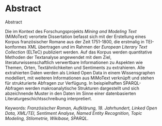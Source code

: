 # Abstract {.unnumbered}

Abstract

Die im Kontext des Forschungsprojekts *Mining and Modeling Text* (MiMoText) verortete Dissertation befasst sich mit der Erstellung eines Korpus französischer Romane aus der Zeit 1751-1800, die erstmalig in TEI-konformes XML übertragen und im Rahmen der *European Literary Text Collection* (ELTeC) publiziert werden. Auf das Korpus werden quantitative Methoden der Textanalyse angewendet mit dem Ziel, literaturwissenschaftlich verwertbare Informationen zu Aspekten wie Themen, Orten, Textähnlichkeiten und Sentiments zu extrahieren. Alle extrahierten Daten werden als Linked Open Data in einem Wissensgraphen modelliert, mit weiteren Informationen aus MiMoText verknüpft und stehen für strukturierte Abfragen zur Verfügung. In beispielhaften SPARQL-Abfragen werden makroanalytische Strukturen dargestellt und sich abzeichnende Muster in den  Daten im Sinne einer datenbasierten Literaturgeschichtsschreibung interpretiert. 


Keywords: 	*Französischer Roman, Aufklärung, 18. Jahrhundert, Linked Open Data, XML/TEI, Sentiment Analyse, Named Entity Recognition, Topic Modeling, Stilometrie, Wikibase, SPARQL*. 














































